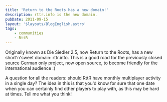 ```yaml
---
title: 'Return to the Roots has a new domain!'
description: rttr.info is the new domain.
pubDate: 2011-09-15
layout: '$layouts/BlogEnglish.astro'
tags:
    - communities
    - RttR
---
```



Originally known as Die Siedler 2.5, now Return to the Roots, has a new short'n'sweet domain: <Link href="http://rttr.info">rttr.info</Link>. This is a good road for the previously closed source German only project, now open source, to become friendly for the international audience :)

A question for all the readers: should RttR have monthly multiplayer activity in a single day? The idea in this is that you'd know for sure that one date when you can certainly find other players to play with, as this may be hard at times. Tell me what you think!

